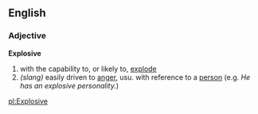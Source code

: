 ==English==
===Adjective===

'''Explosive'''
# with the capability to, or likely to, [[explode]] 
# ''(slang)'' easily driven to [[anger]], usu. with reference to a [[person]] (e.g. ''He has an explosive personality.'')

[[pl:Explosive]]